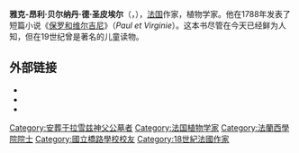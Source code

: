 {{Infobox writer
| name         = 雅克-昂利·贝尔纳丹·德·圣皮埃尔<br>Jacques-Henri Bernardin de Saint-Pierre
| image        = jacques henri bernardin.jpg
| imagesize    = 
| caption      = 
| pseudonym    = 
| birth_name   = Jacques-Henri Bernardin de Saint-Pierre
| birth_date   = {{Birth date|1737|1|19|df=y}}
| birth_place  = 法国[[勒阿弗尔|勒阿弗尔]]
| death_date   = {{Death date and age|1814|1|21|1737|1|19|df=y}}
| death_place  = 法国[[埃拉尼|埃拉尼]]
| occupation   = 作家、植物学家
| nationality  = 法国
| ethnicity    = 
| citizenship  = 
| education    = 
| alma_mater   = 
| period       = 18世纪
| genre        = 小说
| subject      = 
| movement     = 
| notableworks = ''Paul et Virginie''
| spouse       = 
| partner      = 
| children     = 
| relatives    = 
| influences   = 
| influenced   = 
| awards       = 
| signature    = 
| website      = 
| portaldisp   = 
}}

'''雅克-昂利·贝尔纳丹·德·圣皮埃尔'''（{{lang-fr|Jacques-Henri Bernardin de Saint-Pierre}}，{{bd|1737年|1月19日|1814年|1月21日|S}}），[[法国|法国]]作家，植物学家。他在1788年发表了短篇小说《[[保罗和维尔吉尼|保罗和维尔吉尼]]》（''Paul et Virginie''）。这本书尽管在今天已经鲜为人知，但在19世纪曾是著名的儿童读物。

== 外部链接 ==
{{wikiquote}}
* {{Gutenberg author |id=Saint-Pierre,+Bernardin+de}}
* {{Internet Archive author |sname=Bernardin de St. Pierre}}
* {{Librivox author |id=5318}}

{{Authority control}}
{{DEFAULTSORT:saint-pierre}}
[[Category:安葬于拉雪兹神父公墓者|Category:安葬于拉雪兹神父公墓者]]
[[Category:法国植物学家|Category:法国植物学家]]
[[Category:法蘭西學院院士|Category:法蘭西學院院士]]
[[Category:國立橋路學校校友|Category:國立橋路學校校友]]
[[Category:18世紀法國作家|Category:18世紀法國作家]]
{{france-bio-stub}}
